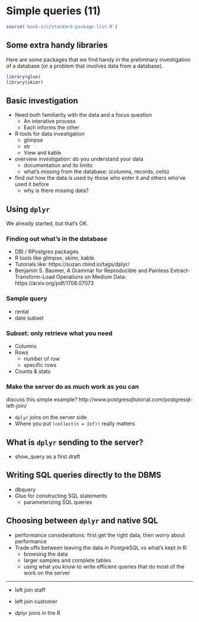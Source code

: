 # Simple queries (11)

```r
source('book-src/standard-package-list.R')
```
## Some extra handy libraries

Here are some packages that we find handy in the preliminary investigation of a database (or a problem that involves data from a database).
```r
library(glue)
library(skimr)
```

## Basic investigation

* Need both familiarity with the data and a focus question
  + An interative process
  + Each informs the other

* R tools for data investigation
  + glimpse
  + str
  + View and kable

* overview investigation: do you understand your data
  + documentation and its limits
  + what's *missing* from the database: (columns, records, cells)

* find out how the data is used by those who enter it and others who've used it before
  + why is there missing data?

## Using `dplyr`

We already started, but that's OK.

### Finding out what's in the database

* DBI / RPostgres packages
* R tools like glimpse, skimr, kable.
* Tutorials like: https://suzan.rbind.io/tags/dplyr/ 
* Benjamin S. Baumer, A Grammar for Reproducible and Painless Extract-Transform-Load Operations on Medium Data: https://arxiv.org/pdf/1708.07073 

### Sample query

* rental 
* date subset

### Subset: only retrieve what you need

* Columns
* Rows
  + number of row
  + specific rows
* Counts & stats

### Make the server do as much work as you can

discuss this simple example? http://www.postgresqltutorial.com/postgresql-left-join/ 

* `dplyr` joins on the server side
* Where you put `(collect(n = Inf))` really matters

## What is `dplyr` sending to the server?

* show_query as a first draft

## Writing SQL queries directly to the DBMS

* dbquery
* Glue for constructing SQL statements
  + parameterizing SQL queries

## Choosing between `dplyr` and native SQL

* performance considerations: first get the right data, then worry about performance
* Trade offs between leaving the data in PostgreSQL vs what's kept in R: 
  + browsing the data
  + larger samples and complete tables
  + using what you know to write efficient queries that do most of the work on the server

----
* left join staff
* left join customer

* dplyr joins in the R
